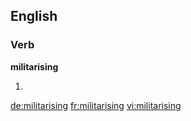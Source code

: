 ==English==

===Verb===
'''militarising'''

# {{present participle of|militarise}}

[[de:militarising]]
[[fr:militarising]]
[[vi:militarising]]